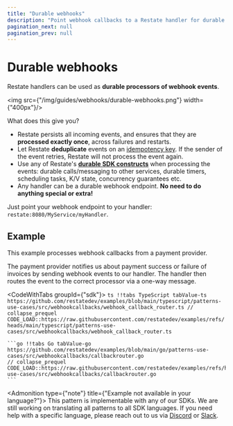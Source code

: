 ```yaml
---
title: "Durable webhooks"
description: "Point webhook callbacks to a Restate handler for durable event processing."
pagination_next: null
pagination_prev: null
---
```



# Durable webhooks

Restate handlers can be used as **durable processors of webhook events**.

<img src={"/img/guides/webhooks/durable-webhooks.png"} width={"400px"}/>

What does this give you?

- Restate persists all incoming events, and ensures that they are **processed exactly once**, across failures and restarts.
- Let Restate **deduplicate** events on an [idempotency key](/invoke/http#invoke-a-handler-idempotently). If the sender of the event retries, Restate will not process the event again.
- Use any of Restate's [**durable SDK constructs**](/concepts/durable_building_blocks) when processing the events: durable calls/messaging to other services, durable timers, scheduling tasks, K/V state, concurrency guarantees etc.
- Any handler can be a durable webhook endpoint. **No need to do anything special or extra!**

Just point your webhook endpoint to your handler: `restate:8080/MyService/myHandler`.

## Example
This example processes webhook callbacks from a payment provider.

The payment provider notifies us about payment success or failure of invoices by sending webhook events to our handler.
The handler then routes the event to the correct processor via a one-way message.

<CodeWithTabs groupId={"sdk"}>
    ```ts !!tabs TypeScript tabValue-ts https://github.com/restatedev/examples/blob/main/typescript/patterns-use-cases/src/webhookcallbacks/webhook_callback_router.ts
    // collapse_prequel
    CODE_LOAD::https://raw.githubusercontent.com/restatedev/examples/refs/heads/main/typescript/patterns-use-cases/src/webhookcallbacks/webhook_callback_router.ts
    ```

    ```go !!tabs Go tabValue-go https://github.com/restatedev/examples/blob/main/go/patterns-use-cases/src/webhookcallbacks/callbackrouter.go
    // collapse_prequel
    CODE_LOAD::https://raw.githubusercontent.com/restatedev/examples/refs/heads/main/go/patterns-use-cases/src/webhookcallbacks/callbackrouter.go
    ```
</CodeWithTabs>

<Admonition type={"note"} title={"Example not available in your language?"}>
    This pattern is implementable with any of our SDKs. We are still working on translating all patterns to all SDK languages.
    If you need help with a specific language, please reach out to us via [Discord](https://discord.com/invite/skW3AZ6uGd) or [Slack](https://join.slack.com/t/restatecommunity/shared_invite/zt-2v9gl005c-WBpr167o5XJZI1l7HWKImA).
</Admonition>